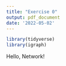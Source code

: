 ```yaml
---
title: "Exercise 0"
output: pdf_document
date: '2022-05-02'
---
```


```r
library(tidyverse)
library(igraph)
```

Hello, Network!


